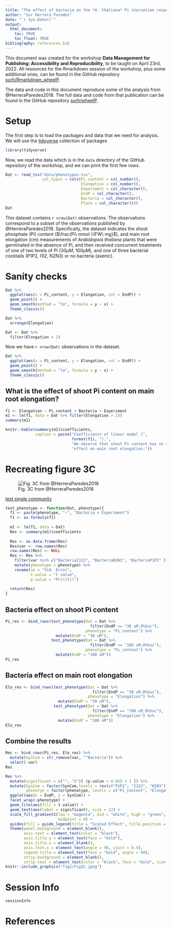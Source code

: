 ```yaml
---
title: "The effect of bacteria on the *A. thaliana* Pi starvation response"
author: "Sur Herrera Paredes"
date: "`r Sys.Date()`"
output:
  html_document:
    toc: TRUE
    toc_float: TRUE
bibliography: references.bib
---
```


This document was created for the workshop **Data Management for Publishing:
Accessibility and Reproducibility**, to be taught on April 23rd, 2022. All
resources for the Rmarkdown session of the workshop, plus some additional
ones, can be found in the GitHub repository
[surh/Rmarkdown_wheelP](https://github.com/surh/Rmarkdown_wheelP).

The data and code in this document reproduce some of the analysis from
@HerreraParedes2018. The full data and code from that publication can be found
in the GitHub repository [surh/wheelP](https://github.com/surh/wheelP).

# Setup

The first step is to load the packages and data that we need for analysis.
We will use the [tidyverse](https://www.tidyverse.org/) collection of packages

```r
library(tidyverse)
```

Now, we read the data which is in the `data` directory of the GitHub repository
of the workshop, and we can print the first few rows.
```r
Dat <- read_tsv("data/phenotypes.tsv",
                col_types = cols(Pi_content = col_number(),
                                 Elongation = col_number(),
                                 Experiment = col_character(),
                                 EndP = col_character(),
                                 Bacteria = col_character(),
                                 Plate = col_character()))
Dat
```

This dataset contains `r nrow(Dat)` observations. The observations correspond to
a subset of the observations published by @HerreraParedes2018. Specifically,
the dataset indicates the shoot phosphate (Pi) content ($\frac{Pi\ mmol }{FW\ mg}$),
and main root elongation (cm) measurements of *Arabidopsis thaliana* plants that
were germinated in the absence of Pi, and then received concurrent treatments
of one of two levels of Pi ($30 \mu M$, $100 \mu M$), and one of three bacterial
cocktails (P1P2, I1I2, N2N3) or no bacteria (axenic).

# Sanity checks

```r
Dat %>%
  ggplot(aes(x = Pi_content, y = Elongation, col = EndP)) +
  geom_point() +
  geom_smooth(method = "lm", formula = y ~ x) +
  theme_classic()
```

```r
Dat %>%
  arrange(Elongation)
```

```r
Dat <- Dat %>%
  filter(Elongation > 2)
```

Now we have `r nrow(Dat)` observations in the dataset.

```r
Dat %>%
  ggplot(aes(x = Pi_content, y = Elongation, col = EndP)) +
  geom_point() +
  geom_smooth(method = "lm", formula = y ~ x) +
  theme_classic()
```

## What is the effect of shoot Pi content on main root elongation?

```r
f1 <- Elongation ~ Pi_content + Bacteria + Experiment
m1 <- lm(f1, data = Dat %>% filter(Elongation > 2))
summary(m1)
```
```r
knitr::kable(summary(m1)$coefficients,
             caption = paste("Coefficients of linear model (",
                             format(f1), ").",
                             "We observe that shoot Pi content has no significant",
                             "effect on main root elongation."))
```

# Recreating figure 3C

![Fig. 3C from @HerreraParedes2018](figs/Fig3C.jpeg)

[test single community](https://github.com/surh/wheelP/blob/master/R/test_single_community_phenotype.r)

```r
test_phenotype <- function(Dat, phenotype){
  f1 <- paste(phenotype, "~", "Bacteria + Experiment")
  f1 <- as.formula(f1)
  
  m1 <- lm(f1, data = Dat)
  Res <- summary(m1)$coefficients
  
  Res <- as.data.frame(Res)
  Res$var <- row.names(Res)
  row.names(Res) <- NULL
  Res <- Res %>%
    filter(var %in% c("BacteriaI1I2", "BacteriaN2N3", "BacteriaP1P2" )) %>%
    mutate(phenotype = phenotype) %>%
    rename(se = "Std. Error",
           t.value = "t value",
           p.value = "Pr(>|t|)")
  
  return(Res)
}
```

## Bacteria effect on shoot Pi content

```r
Pi_res <- bind_rows(test_phenotype(Dat = Dat %>%
                                     filter(EndP == "30 uM,0%Suc"),
                                   phenotype = "Pi_content") %>%
                      mutate(EndP = "30 uM"),
                    test_phenotype(Dat = Dat %>%
                                     filter(EndP == "100 uM,0%Suc"),
                                   phenotype = "Pi_content") %>%
                      mutate(EndP = "100 uM"))
Pi_res
```


## Bacteria effect on main root elongation

```r
Elo_res <- bind_rows(test_phenotype(Dat = Dat %>%
                                      filter(EndP == "30 uM,0%Suc"),
                                    phenotype = "Elongation") %>%
                       mutate(EndP = "30 uM"),
                     test_phenotype(Dat = Dat %>%
                                      filter(EndP == "100 uM,0%Suc"),
                                    phenotype = "Elongation") %>%
                       mutate(EndP = "100 uM"))
Elo_res
```

## Combine the results

```r
Res <- bind_rows(Pi_res, Elo_res) %>%
  mutate(SynCom = str_remove(var, "^Bacteria")) %>%
  select(-var)
Res
```

```r
Res %>%
  mutate(significant = c("", "X")[ (p.value < 0.05) + 1 ]) %>%
  mutate(SynCom = factor(SynCom,levels = rev(c("P1P2", "I1I2", "N2N3"))),
         phenotye = factor(phenotype, levels = c("Pi_content", "Elongation"))) %>%
  ggplot(aes(x = EndP, y = SynCom)) +
  facet_wrap(~phenotype) +
  geom_tile(aes(fill = t.value)) +
  geom_text(aes(label = significant), size = 12) +
  scale_fill_gradient2(low = "magenta", mid = "white", high = "green",
                       midpoint = 0) +
  guides(fill = guide_legend(title = "Scaled Effect", title.position = "left")) +
  theme(panel.background = element_blank(),
        axis.text = element_text(color = "black"),
        axis.title.y = element_text(face = "bold"),
        axis.title.x = element_blank(),
        axis.text.x = element_text(angle = 90, vjust = 0.5),
        legend.title = element_text(face = "bold", angle = 90),
        strip.background = element_blank(),
        strip.text = element_text(color = "black", face = "bold", size = 20))
knitr::include_graphics("figs/Fig3C.jpeg")
```

# Session Info

```r
sessionInfo
```



# References





